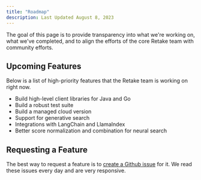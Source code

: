 ```yaml
---
title: "Roadmap"
description: Last Updated August 8, 2023
---
```


The goal of this page is to provide transparency into what we're working on, what we've completed, and to align
the efforts of the core Retake team with community efforts.

## Upcoming Features

Below is a list of high-priority features that the Retake team is working on right now.

- Build high-level client libraries for Java and Go
- Build a robust test suite
- Build a managed cloud version
- Support for generative search
- Integrations with LangChain and LlamaIndex
- Better score normalization and combination for neural search

## Requesting a Feature

The best way to request a feature is to [create a Github issue](https://github.com/getretake/retake/issues/new/choose)
for it. We read these issues every day and are very responsive.
